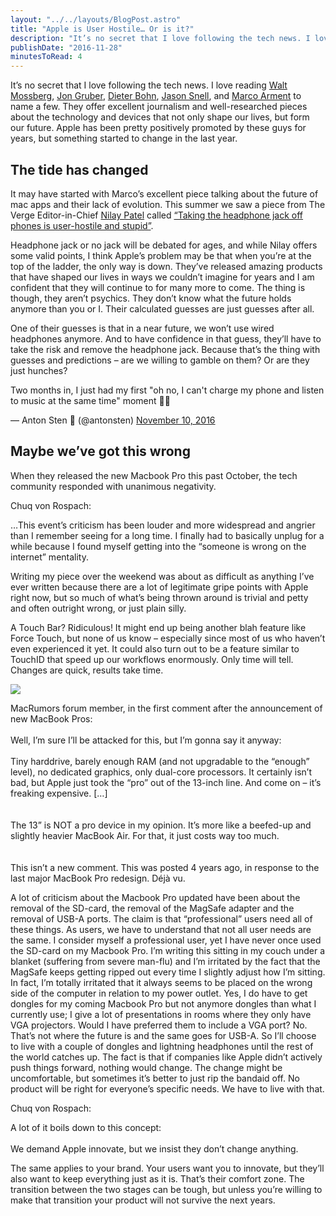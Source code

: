 ```yaml
---
layout: "../../layouts/BlogPost.astro"
title: "Apple is User Hostile… Or is it?"
description: "It’s no secret that I love following the tech news. I love reading Walt Mossberg, Jon Gruber, Dieter Bohn, Jason Snell, and Marco Arment to name a few. They offer excellent journalism and well-researched pieces about the technology and devices that not only shape our lives, but form our future. Apple has been pretty positively promoted by these guys for years, but something started to change in the last year.\n\n\n\nThe tide has changed\n\n\nIt may have started with Marco’s excellent piece talking abou"
publishDate: "2016-11-28"
minutesToRead: 4
---
```


<p>It’s no secret that I love following the tech news. I love reading <a href="http://www.theverge.com/walt-mossberg-verge?ref=antonsten.com" target="_blank">Walt Mossberg</a>, <a href="https://daringfireball.net/?ref=antonsten.com" target="_blank">Jon Gruber</a>, <a href="https://theverge.com/?ref=antonsten.com" target="_blank">Dieter Bohn</a>, <a href="https://sixcolors.com/?ref=antonsten.com" target="_blank">Jason Snell</a>, and <a href="https://marco.org/?ref=antonsten.com" target="_blank">Marco Arment</a> to name a few. They offer excellent journalism and well-researched pieces about the technology and devices that not only shape our lives, but form our future. Apple has been pretty positively promoted by these guys for years, but something started to change in the last year.</p>
<h2 id="the-tide-has-changed">The tide has changed</h2>
<p>It may have started with Marco’s excellent piece talking about the future of mac apps and their lack of evolution. This summer we saw a piece from The Verge Editor-in-Chief <a href="https://twitter.com/reckless?lang=en&ref=antonsten.com" target="_blank">Nilay Patel</a> called <a href="http://www.theverge.com/circuitbreaker/2016/6/21/11991302/iphone-no-headphone-jack-user-hostile-stupid?ref=antonsten.com" target="_blank">“Taking the headphone jack off phones is user-hostile and stupid”</a>.</p>
<p>Headphone jack or no jack will be debated for ages, and while Nilay offers some valid points, I think Apple’s problem may be that when you’re at the top of the ladder, the only way is down. They’ve released amazing products that have shaped our lives in ways we couldn’t imagine for years and I am confident that they will continue to for many more to come. The thing is though, they aren’t psychics. They don’t know what the future holds anymore than you or I. Their calculated guesses are just guesses after all.</p>
<p>One of their guesses is that in a near future, we won’t use wired headphones anymore. And to have confidence in that guess, they’ll have to take the risk and remove the headphone jack. Because that’s the thing with guesses and predictions – are we willing to gamble on them? Or are they just hunches?</p>

<div class="blockquote">
<div><p lang="en" dir="ltr">
    Two months in, I just had my first "oh no, I can't charge my phone and listen to music at the same time" moment 🤔😳
  </p>
  <p>
    — Anton Sten 🐶 (@antonsten) <a href="https://twitter.com/antonsten/status/796769148713992192?ref=antonsten.com">November 10, 2016</a>
  </p></div>
</div>

<h2 id="maybe-we%E2%80%99ve-got-this-wrong">Maybe we’ve got this wrong</h2>
<p>When they released the new Macbook Pro this past October, the tech community responded with unanimous negativity.</p>
<p>Chuq von Rospach:</p>

<div class="blockquote">
<div><p>…This event’s criticism has been louder and more widespread and angrier than I remember seeing for a long time. I finally had to basically unplug for a while because I found myself getting into the “someone is wrong on the internet” mentality.</p>
<p>Writing my piece over the weekend was about as difficult as anything I’ve ever written because there are a lot of legitimate gripe points with Apple right now, but so much of what’s being thrown around is trivial and petty and often outright wrong, or just plain silly.</p></div>
</div>

<p>A Touch Bar? Ridiculous! It might end up being another blah feature like Force Touch, but none of us know – especially since most of us who haven’t even experienced it yet. It could also turn out to be a feature similar to TouchID that speed up our workflows enormously. Only time will tell. Changes are quick, results take time.</p>

![](https://www.antonsten.com/content/images/2024/09/apple-macbookpro-7.gif)

<div class="blockquote">
<div><p>MacRumors forum member, in the first comment after the announcement of new MacBook Pros:<br>
<br>Well, I’m sure I’ll be attacked for this, but I’m gonna say it anyway:<br>
<br>Tiny harddrive, barely enough RAM (and not upgradable to the “enough” level), no dedicated graphics, only dual-core processors. It certainly isn’t bad, but Apple just took the “pro” out of the 13-inch line. And come on – it’s freaking expensive. […]<br>
<br><br>The 13” is NOT a pro device in my opinion. It’s more like a beefed-up and slightly heavier MacBook Air. For that, it just costs way too much.<br>
<br><br>
This isn’t a new comment. This was posted 4 years ago, in response to the last major MacBook Pro redesign. Déjà vu.</p></div>
</div>

<p>A lot of criticism about the Macbook Pro updated have been about the removal of the SD-card, the removal of the MagSafe adapter and the removal of USB-A ports. The claim is that “professional” users need all of these things. As users, we have to understand that not all user needs are the same. I consider myself a professional user, yet I have never once used the SD-card on my Macbook Pro. I’m writing this sitting in my couch under a blanket (suffering from severe man-flu) and I’m irritated by the fact that the MagSafe keeps getting ripped out every time I slightly adjust how I’m sitting. In fact, I’m totally irritated that it always seems to be placed on the wrong side of the computer in relation to my power outlet. Yes, I do have to get dongles for my coming Macbook Pro but not anymore dongles than what I currently use; I give a lot of presentations in rooms where they only have VGA projectors. Would I have preferred them to include a VGA port? No. That’s not where the future is and the same goes for USB-A. So I’ll choose to live with a couple of dongles and lightning headphones until the rest of the world catches up. The fact is that if companies like Apple didn’t actively push things forward, nothing would change. The change might be uncomfortable, but sometimes it’s better to just rip the bandaid off. No product will be right for everyone’s specific needs. We have to live with that.</p>
<p>Chuq von Rospach:</p>

<div class="blockquote">
<div><p>A lot of it boils down to this concept:<br>
<br>We demand Apple innovate, but we insist they don’t change anything.</p></div>
</div>

<p>The same applies to your brand. Your users want you to innovate, but they’ll also want to keep everything just as it is. That’s their comfort zone. The transition between the two stages can be tough, but unless you’re willing to make that transition your product will not survive the next years.</p>